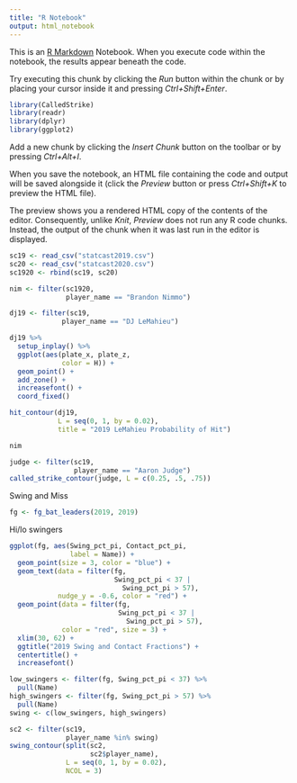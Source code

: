 ---
title: "R Notebook"
output: html_notebook
---

This is an [R Markdown](http://rmarkdown.rstudio.com) Notebook. When you execute code within the notebook, the results appear beneath the code. 

Try executing this chunk by clicking the *Run* button within the chunk or by placing your cursor inside it and pressing *Ctrl+Shift+Enter*. 

```{r}
library(CalledStrike)
library(readr)
library(dplyr)
library(ggplot2)
```

Add a new chunk by clicking the *Insert Chunk* button on the toolbar or by pressing *Ctrl+Alt+I*.

When you save the notebook, an HTML file containing the code and output will be saved alongside it (click the *Preview* button or press *Ctrl+Shift+K* to preview the HTML file).

The preview shows you a rendered HTML copy of the contents of the editor. Consequently, unlike *Knit*, *Preview* does not run any R code chunks. Instead, the output of the chunk when it was last run in the editor is displayed.

```{r}
sc19 <- read_csv("statcast2019.csv")
sc20 <- read_csv("statcast2020.csv")
sc1920 <- rbind(sc19, sc20)
```

```{r}
nim <- filter(sc1920,
              player_name == "Brandon Nimmo")
```

```{r}
dj19 <- filter(sc19,
             player_name == "DJ LeMahieu")

dj19 %>%
  setup_inplay() %>%
  ggplot(aes(plate_x, plate_z,
             color = H)) +
  geom_point() +
  add_zone() +
  increasefont() +
  coord_fixed()
```

```{r}
hit_contour(dj19,
            L = seq(0, 1, by = 0.02),
            title = "2019 LeMahieu Probability of Hit")

```


```{r}
nim 
```

```{r}
judge <- filter(sc19,
                player_name == "Aaron Judge")
called_strike_contour(judge, L = c(0.25, .5, .75))
```
Swing and Miss
```{r}
fg <- fg_bat_leaders(2019, 2019)
```
Hi/lo swingers
```{r}
ggplot(fg, aes(Swing_pct_pi, Contact_pct_pi,
               label = Name)) +
  geom_point(size = 3, color = "blue") +
  geom_text(data = filter(fg,
                          Swing_pct_pi < 37 |
                            Swing_pct_pi > 57),
            nudge_y = -0.6, color = "red") +
  geom_point(data = filter(fg,
                           Swing_pct_pi < 37 |
                             Swing_pct_pi > 57),
             color = "red", size = 3) +
  xlim(30, 62) +
  ggtitle("2019 Swing and Contact Fractions") +
  centertitle() +
  increasefont()

low_swingers <- filter(fg, Swing_pct_pi < 37) %>%
  pull(Name)
high_swingers <- filter(fg, Swing_pct_pi > 57) %>%
  pull(Name)
swing <- c(low_swingers, high_swingers)
```

```{r}
sc2 <- filter(sc19,
              player_name %in% swing)
swing_contour(split(sc2,
                    sc2$player_name),
              L = seq(0, 1, by = 0.02),
              NCOL = 3)
```

